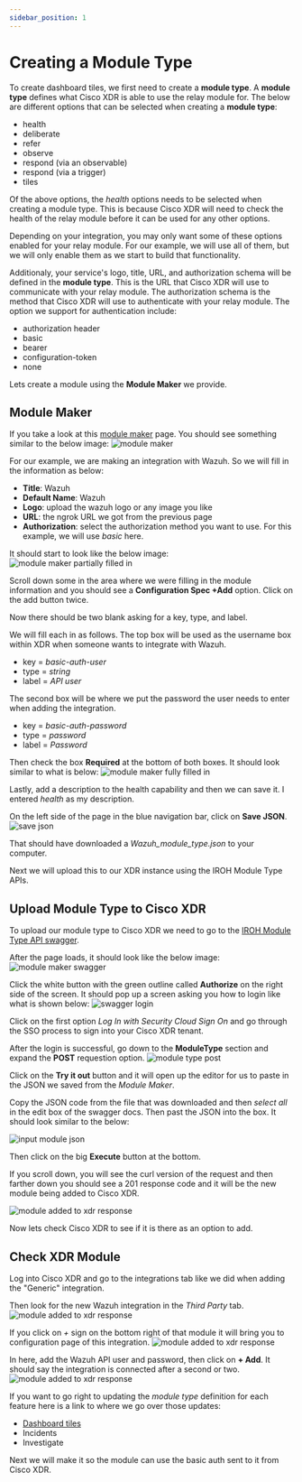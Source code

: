 ```yaml
---
sidebar_position: 1
---
```


# Creating a Module Type

To create dashboard tiles, we first need to create a **module type**. A **module type** defines what Cisco XDR is able to use the relay module for. The below are different options that can be selected when creating a **module type**:

- health
- deliberate
- refer
- observe
- respond (via an observable)
- respond (via a trigger)
- tiles

Of the above options, the _health_ options needs to be selected when creating a module type. This is because Cisco XDR will need to check the health of the relay module before it can be used for any other options.

Depending on your integration, you may only want some of these options enabled for your relay module. For our example, we will use all of them, but we will only enable them as we start to build that functionality.

Additionaly, your service's logo, title, URL, and authorization schema will be defined in the **module type**. This is the URL that Cisco XDR will use to communicate with your relay module. The authorization schema is the method that Cisco XDR will use to authenticate with your relay module. The option we support for authentication include:

- authorization header
- basic
- bearer
- configuration-token
- none

Lets create a module using the **Module Maker** we provide.

## Module Maker

If you take a look at this [module maker](https://ciscosecurity.github.io/tr-05-module-maker/) page. You should see something similar to the below image:
![module maker](./imgs/module-maker.png)

For our example, we are making an integration with Wazuh. So we will fill in the information as below:

- **Title**: Wazuh
- **Default Name**: Wazuh
- **Logo**: upload the wazuh logo or any image you like
- **URL**: the ngrok URL we got from the previous page
- **Authorization**: select the authorization method you want to use. For this example, we will use _basic_ here.

It should start to look like the below image:
![module maker partially filled in](./imgs/module-maker-filled.png)

Scroll down some in the area where we were filling in the module information and you should see a **Configuration Spec +Add** option. Click on the add button twice.

Now there should be two blank asking for a key, type, and label.

We will fill each in as follows. The top box will be used as the username box within XDR when someone wants to integrate with Wazuh.

- key = _basic-auth-user_
- type = _string_
- label = _API user_

The second box will be where we put the password the user needs to enter when adding the integration.

- key = _basic-auth-password_
- type = _password_
- label = _Password_

Then check the box **Required** at the bottom of both boxes. It should look similar to what is below:
![module maker fully filled in](./imgs/module-maker-filled-out.png)

Lastly, add a description to the health capability and then we can save it. I entered _health_ as my description.

On the left side of the page in the blue navigation bar, click on **Save JSON**.
![save json](./imgs/save-json.png)

That should have downloaded a _Wazuh_module_type.json_ to your computer.

Next we will upload this to our XDR instance using the IROH Module Type APIs.

## Upload Module Type to Cisco XDR

To upload our module type to Cisco XDR we need to go to the [IROH Module Type API swagger](https://visibility.amp.cisco.com/iroh/iroh-int/index.html).

After the page loads, it should look like the below image:
![module maker swagger](./imgs/module-maker-swagger.png)

Click the white button with the green outline called **Authorize** on the right side of the screen. It should pop up a screen asking you how to login like what is shown below:
![swagger login](./imgs/swagger-login.png)

Click on the first option _Log In with Security Cloud Sign On_ and go through the SSO process to sign into your Cisco XDR tenant.

After the login is successful, go down to the **ModuleType** section and expand the **POST** requestion option.
![module type post](./imgs/module-type-post.png)

Click on the **Try it out** button and it will open up the editor for us to paste in the JSON we saved from the _Module Maker_.

Copy the JSON code from the file that was downloaded and then _select all_ in the edit box of the swagger docs. Then past the JSON into the box. It should look similar to the below:

![input module json](./imgs/input-module-json.png)

Then click on the big **Execute** button at the bottom.

If you scroll down, you will see the curl version of the request and then farther down you should see a 201 response code and it will be the new module being added to Cisco XDR.

![module added to xdr response](./imgs/module-added-to-xdr.png)

Now lets check Cisco XDR to see if it is there as an option to add.

## Check XDR Module

Log into Cisco XDR and go to the integrations tab like we did when adding the "Generic" integration.

Then look for the new Wazuh integration in the _Third Party_ tab.
![module added to xdr response](./imgs/wazuh-module.png)

If you click on _+_ sign on the bottom right of that module it will bring you to configuration page of this integration.
![module added to xdr response](./imgs/wazuh-module-info.png)

In here, add the Wazuh API user and password, then click on **+ Add**. It should say the integration is connected after a second or two.
![module added to xdr response](./imgs/wazuh-integration-added.png)

If you want to go right to updating the _module type_ definition for each feature here is a link to where we go over those updates:

- [Dashboard tiles](dashboard-tiles/wazuh-dashboard-tiles#module-type-updates)
- Incidents
- Investigate

Next we will make it so the module can use the basic auth sent to it from Cisco XDR.
